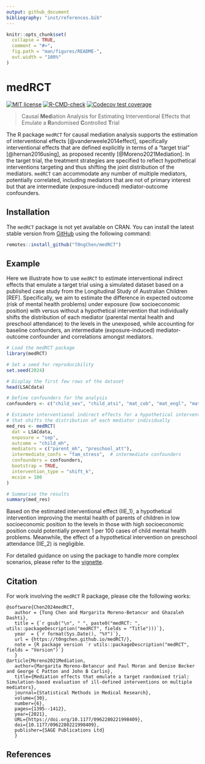 ```yaml
---
output: github_document
bibliography: "inst/references.bib"
---
```


<!-- README.md is generated from README.Rmd. Please edit that file -->

```r
knitr::opts_chunk$set(
  collapse = TRUE,
  comment = "#>",
  fig.path = "man/figures/README-",
  out.width = "100%"
)
```

# medRCT

<!-- badges: start -->
[![MIT license](http://img.shields.io/badge/license-MIT-brightgreen.svg)](http://opensource.org/licenses/MIT)
[![R-CMD-check](https://github.com/T0ngChen/medRCT/actions/workflows/R-CMD-check.yaml/badge.svg)](https://github.com/T0ngChen/medRCT/actions/workflows/R-CMD-check.yaml)
[![Codecov test coverage](https://codecov.io/gh/T0ngChen/medRCT/graph/badge.svg)](https://app.codecov.io/gh/T0ngChen/medRCT)
<!-- badges: end -->

> Causal **Med**iation Analysis for Estimating Interventional Effects that Emulate a **R**andomised **C**ontrolled **T**rial

The R package `medRCT` for causal mediation analysis supports the estimation of interventional effects [@vanderweele2014effect], specifically interventional effects that are defined explicitly in terms of a "target trial" [@hernan2016using], as proposed recently [@Moreno2021Mediation]. In the target trial, the treatment strategies are specified to reflect hypothetical interventions targeting and thus shifting the joint distribution of the mediators. `medRCT` can accommodate any number of multiple mediators, potentially correlated, including mediators that are not of primary interest but that are intermediate (exposure-induced) mediator-outcome confounders.  

## Installation

The `medRCT` package is not yet available on CRAN. You can install the latest stable version from [GitHub](https://github.com/T0ngChen/medRCT) using the following command:

``` r
remotes::install_github("T0ngChen/medRCT")
```

## Example

Here we illustrate how to use `medRCT` to estimate interventional indirect effects that emulate a target trial using a simulated dataset based on a published case study from the Longitudinal Study of Australian Children [REF]. Specifically, we aim to estimate the difference in expected outcome (risk of mental health problems) under exposure (low socioeconomic position) with versus without a hypothetical intervention that individually shifts the distribution of each mediator (parental mental health and preschool attendance) to the levels in the unexposed, while accounting for baseline confounders, an intermediate (exposure-induced) mediator-outcome confounder and correlations amongst mediators. 


```r
# Load the medRCT package
library(medRCT)

# Set a seed for reproducibility
set.seed(2024)

# Display the first few rows of the dataset
head(LSACdata)

# Define confounders for the analysis
confounders <- c("child_sex", "child_atsi", "mat_cob", "mat_engl", "mat_age")

# Estimate interventional indirect effects for a hypothetical intervention
# that shifts the distribution of each mediator individually
med_res <- medRCT(
  dat = LSACdata,                      
  exposure = "sep",                    
  outcome = "child_mh",                
  mediators = c("parent_mh", "preschool_att"), 
  intermediate_confs = "fam_stress",  # intermediate confounders 
  confounders = confounders,           
  bootstrap = TRUE,                    
  intervention_type = "shift_k",       
  mcsim = 100                          
)

# Summarise the results
summary(med_res)
```
Based on the estimated interventional effect (IIE_1), a hypothetical intervention improving the mental health of parents of children in low socioeconomic position to the levels in those with high socioeconomic position could potentially prevent 1 per 100 cases of child mental health problems. Meanwhile, the effect of a hypothetical intervention on preschool attendance (IIE_2) is negligible. 

For detailed guidance on using the package to handle more complex scenarios, please refer to the [vignette](https://t0ngchen.github.io/medRCT/articles/intro.html).

## Citation

For work involving the `medRCT` R package, please cite the following works:

    @software{Chen2024medRCT,
       author = {Tong Chen and Margarita Moreno-Betancur and Ghazaleh Dashti},
       title = {`r gsub("\n", " ", paste0("medRCT: ", utils::packageDescription("medRCT", fields = "Title")))`},
       year  = {`r format(Sys.Date(), "%Y")`},
       url = {https://t0ngchen.github.io/medRCT/},
       note = {R package version `r utils::packageDescription("medRCT", fields = "Version")`}
       }
    @article{Moreno2021Mediation,
       author={Margarita Moreno-Betancur and Paul Moran and Denise Becker and George C Patton and John B Carlin},
       title={Mediation effects that emulate a target randomised trial: Simulation-based evaluation of ill-defined interventions on multiple mediators},
       journal={Statistical Methods in Medical Research},
       volume={30},
       number={6},
       pages={1395--1412},
       year={2021},
       URL={https://doi.org/10.1177/0962280221998409},
       doi={10.1177/0962280221998409},
       publisher={SAGE Publications Ltd}
       }    


## References
